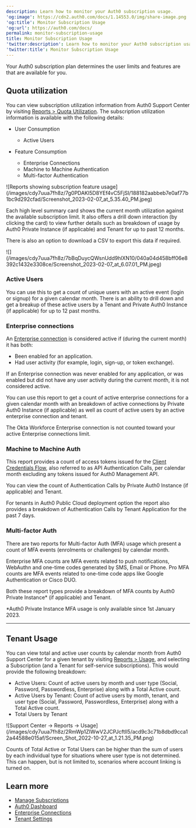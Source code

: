 ```yaml
---
description: Learn how to monitor your Auth0 subscription usage.
'og:image': https://cdn2.auth0.com/docs/1.14553.0/img/share-image.png
'og:title': Monitor Subscription Usage
'og:url': https://auth0.com/docs/
permalink: monitor-subscription-usage
title: Monitor Subscription Usage
'twitter:description': Learn how to monitor your Auth0 subscription usage.
'twitter:title': Monitor Subscription Usage
---
```

Your Auth0 subscription plan determines the user limits and features are that are available for you.

## Quota utilization

You can view subscription utilization information from Auth0 Support Center by visiting [Reports > Quota Utilization](https://support.auth0.com/reports/quota). The subscription utilization information is available with the following details:

* User Consumption

  + Active Users
* Feature Consumption

  + Enterprise Connections
  + Machine to Machine Authentication
  + Multi-factor Authentication

<Frame>![Reports showing subscription feature usage](/images/cdy7uua7fh8z/7g0PDAKl5D8YEf4vC5FjSI/188182aabbeb7e0af77b1bc9d292cfad/Screenshot_2023-02-07_at_5.35.40_PM.jpeg)</Frame>

Each high level summary card shows the current month utilization against the available subscription limit. It also offers a drill down interaction (by clicking the card) to view further details such as breakdown of usage by Auth0 Private Instance (if applicable) and Tenant for up to past 12 months.

There is also an option to download a CSV to export this data if required.

<Frame>![](/images/cdy7uua7fh8z/7bBqDuycQWsnUdd9hlXN10/040a04d458bff06e8392c1432e3308ce/Screenshot_2023-02-07_at_6.07.01_PM.jpeg)</Frame>

### Active Users

You can use this to get a count of unique users with an active event (login or signup) for a given calendar month. There is an ability to drill down and get a breakup of these active users by a Tenant and Private Auth0 Instance (if applicable) for up to 12 past months.

### Enterprise connections

An [Enterprise connection](/docs/authenticate/enterprise-connections) is considered active if (during the current month) it has both:

* Been enabled for an application.
* Had user activity (for example, login, sign-up, or token exchange).

If an Enterprise connection was never enabled for any application, or was enabled but did not have any user activity during the current month, it is not considered active.

You can use this report to get a count of active enterprise connections for a given calendar month with an breakdown of active connections by Private Auth0 Instance (if applicable) as well as count of active users by an active enterprise connection and tenant.

<Callout icon="file-lines" color="#0EA5E9" iconType="regular">

The Okta Workforce Enterprise connection is not counted toward your active Enterprise connections limit.

</Callout>

### Machine to Machine Auth

This report provides a count of <Tooltip tip="Access Token: Authorization credential, in the form of an opaque string or JWT, used to access an API." cta="View Glossary" href="/docs/glossary?term=access+tokens">access tokens</Tooltip> issued for the [Client Credentials Flow](/docs/get-started/authentication-and-authorization-flow/client-credentials-flow), also referred to as API Authentication Calls, per calendar month excluding any tokens issued for Auth0 <Tooltip tip="Management API: A product to allow customers to perform administrative tasks." cta="View Glossary" href="/docs/glossary?term=Management+API">Management API</Tooltip>.

You can view the count of Authentication Calls by Private Auth0 Instance (if applicable) and Tenant.

For tenants in Auth0 Public Cloud deployment option the report also provides a breakdown of Authentication Calls by Tenant Application for the past 7 days.

### Multi-factor Auth

There are two reports for Multi-factor Auth (<Tooltip tip="Multi-factor authentication (MFA): User authentication process that uses a factor in addition to username and password such as a code via SMS." cta="View Glossary" href="/docs/glossary?term=MFA">MFA</Tooltip>) usage which present a count of MFA events (enrolments or challenges) by calendar month.

Enterprise MFA counts are MFA events related to push notifications, WebAuthn and one-time codes generated by SMS, Email or Phone. Pro MFA counts are MFA events related to one-time code apps like Google Authentication or Cisco DUO.

Both these report types provide a breakdown of MFA counts by Auth0 Private Instance\* (if applicable) and Tenant.

\*Auth0 Private Instance MFA usage is only available since 1st January 2023.

---

## Tenant Usage

You can view total and active user counts by calendar month from Auth0 Support Center for a given tenant by visiting [Reports > Usage](https://support.auth0.com/reports/usage), and selecting a Subscription (and a Tenant for self-service subscriptions). This would provide the following breakdown:

* Active Users: Count of active users by month and user type (Social, Password, <Tooltip tip="Passwordless: Form of authentication that does not rely on a password as the first factor." cta="View Glossary" href="/docs/glossary?term=Passwordless">Passwordless</Tooltip>, Enterprise) along with a Total Active count.
* Active Users by Tenant: Count of active users by month, tenant, and user type (Social, Password, Passwordless, Enterprise) along with a Total Active count.
* Total Users by Tenant

<Frame>![Support Center -> Reports -> Usage](/images/cdy7uua7fh8z/2RmWp1ZIWwV2JCPJcftll5/acd9c3c71b8dbd9cca12a44588e015af/Screen_Shot_2022-10-27_at_1.21.35_PM.png)</Frame>

<Callout icon="file-lines" color="#0EA5E9" iconType="regular">

Counts of Total Active or Total Users can be higher than the sum of users by each individual type for situations where user type is not determined. This can happen, but is not limited to, scenarios where account linking is turned on.

</Callout>

## Learn more

* [Manage Subscriptions](/docs/troubleshoot/customer-support/manage-subscriptions)
* [Auth0 Dashboard](/docs/get-started/auth0-overview/dashboard)
* [Enterprise Connections](/docs/authenticate/enterprise-connections)
* [Tenant Settings](/docs/get-started/tenant-settings)